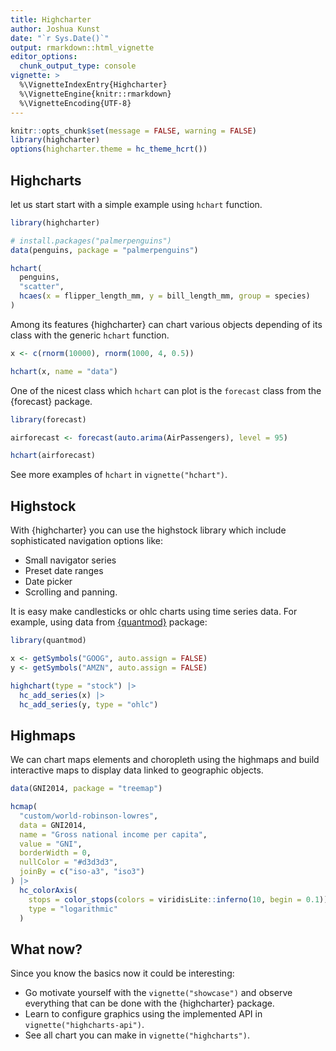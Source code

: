 ```yaml
---
title: Highcharter
author: Joshua Kunst
date: "`r Sys.Date()`"
output: rmarkdown::html_vignette
editor_options: 
  chunk_output_type: console
vignette: >
  %\VignetteIndexEntry{Highcharter}
  %\VignetteEngine{knitr::rmarkdown}
  %\VignetteEncoding{UTF-8}    
---
```


<script>
  $(document).ready(function(){ 
    el = $(".page-header > h1")
    icon = "rocket"
    text = el.text()
    text_new = "<span class=\"fa fa-" + icon  + "\"></span> " + text
    el.html(text_new) 
  }) ;
</script>

```r
knitr::opts_chunk$set(message = FALSE, warning = FALSE)
library(highcharter)
options(highcharter.theme = hc_theme_hcrt())
```

## <span class="fa fa-bar-chart"></span> Highcharts

let us start start with a simple example using `hchart` function.

```r
library(highcharter)

# install.packages("palmerpenguins")
data(penguins, package = "palmerpenguins") 

hchart(
  penguins,
  "scatter",
  hcaes(x = flipper_length_mm, y = bill_length_mm, group = species)
)
```

Among its features {highcharter} can chart various objects depending of
its class with the generic `hchart` function.

```r
x <- c(rnorm(10000), rnorm(1000, 4, 0.5))

hchart(x, name = "data") 
```

One of the nicest class which `hchart` can plot is the `forecast`
class from the {forecast} package.


```r
library(forecast)

airforecast <- forecast(auto.arima(AirPassengers), level = 95)

hchart(airforecast)
```

See more examples of `hchart` in `vignette("hchart")`.

## <span class="fa fa-line-chart"></span> Highstock

With {highcharter} you can use the highstock library which 
include sophisticated navigation options like:

- Small navigator series
- Preset date ranges
- Date picker
- Scrolling and panning.

It is easy make candlesticks or ohlc charts using time series data. For example, using data from 
[{quantmod}](http://www.quantmod.com/) package:

```r
library(quantmod)

x <- getSymbols("GOOG", auto.assign = FALSE)
y <- getSymbols("AMZN", auto.assign = FALSE)

highchart(type = "stock") |> 
  hc_add_series(x) |> 
  hc_add_series(y, type = "ohlc")
```

## <span class="fa fa-map-o"></span> Highmaps

We can chart maps elements and choropleth using the highmaps and
build interactive maps to display data linked to geographic objects.

```r
data(GNI2014, package = "treemap")

hcmap(
  "custom/world-robinson-lowres",
  data = GNI2014,
  name = "Gross national income per capita",
  value = "GNI",
  borderWidth = 0,
  nullColor = "#d3d3d3",
  joinBy = c("iso-a3", "iso3")
) |>
  hc_colorAxis(
    stops = color_stops(colors = viridisLite::inferno(10, begin = 0.1)),
    type = "logarithmic"
  )
```

## What now?

Since you know the basics now it could be interesting:

- Go motivate yourself with the `vignette("showcase")` and observe everything that can be
done with the {highcharter} package.
- Learn to configure graphics using the implemented API in `vignette("highcharts-api")`.
- See all chart you can make in `vignette("highcharts")`.

